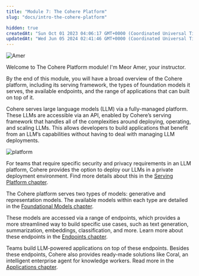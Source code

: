 ```yaml
---
title: "Module 7: The Cohere Platform"
slug: "docs/intro-the-cohere-platform"

hidden: true
createdAt: "Sun Oct 01 2023 04:06:17 GMT+0000 (Coordinated Universal Time)"
updatedAt: "Wed Jun 05 2024 02:41:46 GMT+0000 (Coordinated Universal Time)"
---
```

<img src='../../assets/images/aac5aff-image.png' alt='Amer' />


Welcome to The Cohere Platform module! I'm Meor Amer, your instructor.

By the end of this module, you will have a broad overview of the Cohere platform, including its serving framework, the types of foundation models it serves, the available endpoints, and the range of applications that can built on top of it.

Cohere serves large language models (LLM) via a fully-managed platform. These LLMs are accessible via an API, enabled by Cohere’s serving framework that handles all of the complexities around deploying, operating, and scaling LLMs. This allows developers to build applications that benefit from an LLM’s capabilities without having to deal with managing LLM deployments.

<img src='../../assets/images/a7c3161-cohere-platform.png' alt='platform' />


For teams that require specific security and privacy requirements in an LLM platform, Cohere provides the option to deploy our LLMs in a private deployment environment. Find more details about this in the [Serving Platform chapter](/docs/serving-platform).

The Cohere platform serves two types of models: generative and representation models. The available models within each type are detailed in the [Foundational Models chapter](/docs/foundation-models).

These models are accessed via a range of endpoints, which provides a more streamlined way to build specific use cases, such as text generation, summarization, embeddings, classification, and more. Learn more about these endpoints in the [Endpoints chapter](/docs/endpoints).

Teams build LLM-powered applications on top of these endpoints. Besides these endpoints, Cohere also provides ready-made solutions like Coral, an intelligent enterprise agent for knowledge workers. Read more in the [Applications chapter](/docs/applications).
